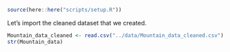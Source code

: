 
```r
source(here::here("scripts/setup.R"))
```

Let's import the cleaned dataset that we created. 

```r
Mountain_data_cleaned <- read.csv("../data/Mountain_data_cleaned.csv")
str(Mountain_data)
```

